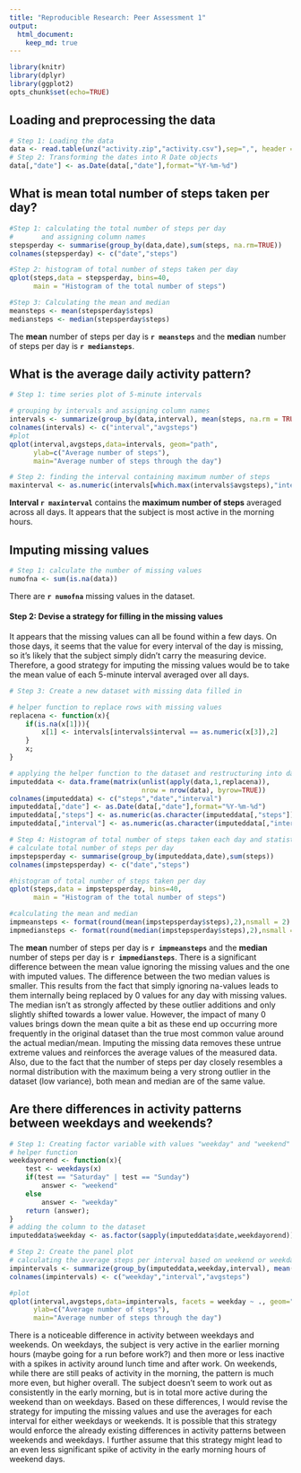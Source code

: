 ```yaml
---
title: "Reproducible Research: Peer Assessment 1"
output: 
  html_document:
    keep_md: true
---
```


```r
library(knitr)
library(dplyr)
library(ggplot2)
opts_chunk$set(echo=TRUE)
```


## Loading and preprocessing the data

```r
# Step 1: Loading the data
data <- read.table(unz("activity.zip","activity.csv"),sep=",", header = TRUE)
# Step 2: Transforming the dates into R Date objects
data[,"date"] <- as.Date(data[,"date"],format="%Y-%m-%d")
```


## What is mean total number of steps taken per day?

```r
#Step 1: calculating the total number of steps per day 
#       and assigning column names
stepsperday <- summarise(group_by(data,date),sum(steps, na.rm=TRUE))
colnames(stepsperday) <- c("date","steps")

#Step 2: histogram of total number of steps taken per day
qplot(steps,data = stepsperday, bins=40, 
      main = "Histogram of the total number of steps")

#Step 3: Calculating the mean and median
meansteps <- mean(stepsperday$steps)
mediansteps <- median(stepsperday$steps)
```

The **mean** number of steps per day is **`r meansteps`** and the **median** number
of steps per day is **`r mediansteps`**.  


## What is the average daily activity pattern?

```r
# Step 1: time series plot of 5-minute intervals

# grouping by intervals and assigning column names
intervals <- summarize(group_by(data,interval), mean(steps, na.rm = TRUE))
colnames(intervals) <- c("interval","avgsteps")
#plot
qplot(interval,avgsteps,data=intervals, geom="path", 
      ylab=c("Average number of steps"), 
      main="Average number of steps through the day")

# Step 2: finding the interval containing maximum number of steps
maxinterval <- as.numeric(intervals[which.max(intervals$avgsteps),"interval"])
```

**Interval `r maxinterval`** contains the **maximum number of steps** averaged across all days. It appears that the subject is most active in the morning hours.

## Imputing missing values

```r
# Step 1: calculate the number of missing values
numofna <- sum(is.na(data))
```

There are **`r numofna`** missing values in the dataset. 

#### Step 2: Devise a strategy for filling in the missing values
It appears that the missing values can all be found within a few days. On those days, it seems that the value for every interval of the day is missing, so it's likely that the subject simply didn't carry the measuring device. Therefore, a good strategy for imputing the missing values would be to take the mean value of each 5-minute interval averaged over all days.

```r
# Step 3: Create a new dataset with missing data filled in

# helper function to replace rows with missing values
replacena <- function(x){
    if(is.na(x[1])){
        x[1] <- intervals[intervals$interval == as.numeric(x[3]),2]
    }
    x;
}

# applying the helper function to the dataset and restructuring into dataframe
imputeddata <- data.frame(matrix(unlist(apply(data,1,replacena)), 
                                 nrow = nrow(data), byrow=TRUE))
colnames(imputeddata) <- c("steps","date","interval")
imputeddata[,"date"] <- as.Date(data[,"date"],format="%Y-%m-%d")
imputeddata[,"steps"] <- as.numeric(as.character(imputeddata[,"steps"]))
imputeddata[,"interval"] <- as.numeric(as.character(imputeddata[,"interval"]))
```

```r
# Step 4: Histogram of total number of steps taken each day and statistics
# calculate total number of steps per day
impstepsperday <- summarise(group_by(imputeddata,date),sum(steps))
colnames(impstepsperday) <- c("date","steps")

#histogram of total number of steps taken per day
qplot(steps,data = impstepsperday, bins=40, 
      main = "Histogram of the total number of steps")

#calculating the mean and median
impmeansteps <- format(round(mean(impstepsperday$steps),2),nsmall = 2)
impmediansteps <- format(round(median(impstepsperday$steps),2),nsmall = 2)

```

The **mean** number of steps per day is **`r impmeansteps`** and the **median** number
of steps per day is **`r impmediansteps`**. There is a significant difference between the mean value ignoring the missing values and the one with imputed values. The difference between the two median values is smaller. This results from the fact that simply ignoring na-values leads to them internally being replaced by 0 values for any day with missing values. The median isn't as strongly affected by these outlier additions and only slightly shifted towards a lower value. However, the impact of many 0 values brings down the mean quite a bit as these end up occurring more frequently in the original dataset than the true most common value around the actual median/mean. Imputing the missing data removes these untrue extreme values and reinforces the average values of the measured data. Also, due to the fact that the number of steps per day closely resembles a normal distribution with the maximum being a very strong outlier in the dataset (low variance), both mean and median are of the same value.




## Are there differences in activity patterns between weekdays and weekends?

```r
# Step 1: Creating factor variable with values "weekday" and "weekend"
# helper function
weekdayorend <- function(x){
    test <- weekdays(x)
    if(test == "Saturday" | test == "Sunday")
        answer <- "weekend"
    else
        answer <- "weekday"
    return (answer);
} 
# adding the column to the dataset
imputeddata$weekday <- as.factor(sapply(imputeddata$date,weekdayorend))

# Step 2: Create the panel plot
# calculating the average steps per interval based on weekend or weekday
impintervals <- summarize(group_by(imputeddata,weekday,interval), mean(steps))
colnames(impintervals) <- c("weekday","interval","avgsteps")

#plot
qplot(interval,avgsteps,data=impintervals, facets = weekday ~ ., geom="path", 
      ylab=c("Average number of steps"), 
      main="Average number of steps through the day")
```

There is a noticeable difference in activity between weekdays and weekends. On weekdays, the subject is very active in the earlier morning hours (maybe going for a run before work?) and then more or less inactive with a spikes in activity around lunch time and after work. On weekends, while there are still peaks of activity in the morning, the pattern is much more even, but higher overall. The subject doesn't seem to work out as consistently in the early morning, but is in total more active during the weekend than on weekdays. Based on these differences, I would revise the strategy for imputing the missing values and use the averages for each interval for either weekdays or weekends. It is possible that this strategy would enforce the already existing differences in activity patterns between weekends and weekdays. I further assume that this strategy might lead to an even less significant spike of activity in the early morning hours of weekend days.